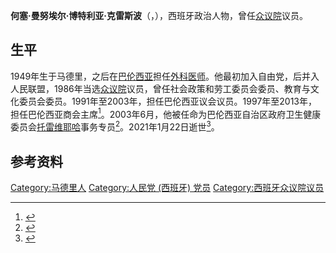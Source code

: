 {{NoteTA|G1=地名}}
{{西班牙语姓名|博特利亚|克雷斯波}}
{{同名人物|克雷斯波|克雷斯波}}
{{Infobox officeholder
| 姓名     = 何塞·曼努埃尔·博特利亚·克雷斯波
| 原名     = José Manuel Botella Crespo
| 图像     = 
| 职务1    = [[西班牙众议院|西班牙众议院]]议员
| 就任日期1= 1986年7月15日
| 卸任日期1= 1993年4月13日
| 选民1    = [[卡塞雷斯省|卡塞雷斯]]
| 职务2    = 巴伦西亚议会议员
| 就任日期2= 1991年6月18日
| 卸任日期2= 2003年6月11日
| 性别     = 男
| 出生日期 = 1949年7月16日
| 出生地点 = 西班牙[[马德里|马德里]]
| 逝世日期 = {{Dda|2021|1|22|1949|7|16}}
| 逝世地点 = 西班牙[[托雷维耶哈|托雷维耶哈]]
| 国籍     = 西班牙
| 职业     = [[政治人物|政治人物]]
| 政党     = [[人民党_(西班牙)|人民党]]
}}
'''何塞·曼努埃尔·博特利亚·克雷斯波'''（{{lang-es|José Manuel Botella Crespo}}，{{bd|1949年|7月16日|2021年|1月22日|catIdx=Botella}}），西班牙政治人物，曾任[[西班牙众议院|众议院]]议员。

==生平==
1949年生于马德里，之后在[[巴伦西亚|巴伦西亚]]担任[[外科医师|外科医师]]。他最初加入自由党，后并入人民联盟，1986年当选[[西班牙众议院|众议院]]议员，曾任社会政策和劳工委员会委员、教育与文化委员会委员。1991年至2003年，担任巴伦西亚议会议员。1997年至2013年，担任巴伦西亚商会主席<ref>{{cite web |title=Muere José Manuel Botella Crespo |url=https://www.levante-emv.com/valencia/2021/01/22/muere-jose-manuel-botella-crespo-30214050.html |publisher=Levante |language=es |date=2021-01-22 |access-date=2021-02-08 |archive-date=2021-01-29 |archive-url=https://web.archive.org/web/20210129155752/https://www.levante-emv.com/valencia/2021/01/22/muere-jose-manuel-botella-crespo-30214050.html |dead-url=no }}</ref>。2003年6月，他被任命为巴伦西亚自治区政府卫生健康委员会[[托雷维耶哈|托雷维耶哈]]事务专员<ref>{{cite web |title=Sanidad paga 145.000 euros a un comisionado en Torrevieja para que controle un hospital que no existe |url=https://elpais.com/diario/2005/02/15/cvalenciana/1108498678_850215.html |publisher=[[国家报|El País]] |language=es |date=2005-02-15 |access-date=2021-02-08 |archive-date=2019-05-15 |archive-url=https://web.archive.org/web/20190515032752/https://elpais.com/diario/2005/02/15/cvalenciana/1108498678_850215.html |dead-url=no }}</ref>。2021年1月22日逝世<ref>{{cite web |title=Muere José Manuel Botella Crespo |url=https://www.informacion.es/vega-baja/2021/01/22/muere-jose-manuel-botella-crespo-30233487.html |publisher=Información |language=es |date=2021-01-22 |access-date=2021-02-08 |archive-date=2021-01-30 |archive-url=https://web.archive.org/web/20210130081622/https://www.informacion.es/vega-baja/2021/01/22/muere-jose-manuel-botella-crespo-30233487.html |dead-url=no }}</ref>。
==参考资料==
{{reflist}}
{{Authority control}}
{{DEFAULTSORT:Botella Crespo, José Manuel}}
[[Category:马德里人|Category:马德里人]]
[[Category:人民党_(西班牙)_党员|Category:人民党 (西班牙) 党员]]
[[Category:西班牙众议院议员|Category:西班牙众议院议员]]